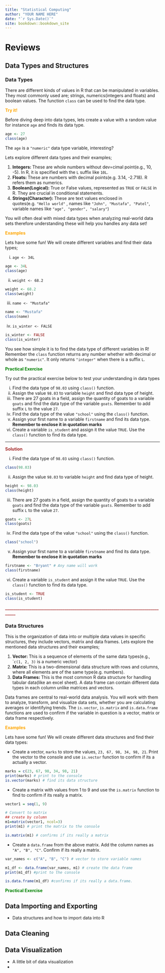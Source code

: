 ```yaml
--- 
title: "Statistical Computing"
author: "YOUR NAME HERE"
date: "`r Sys.Date()`"
site: bookdown::bookdown_site
---
```


# Reviews
## Data Types and Structures 
### Data Types 
There are different kinds of values in R that can be manipulated in variables. They most commonly used are; strings, numerics(integers and floats) and boolean values. The function `class` can be used to find the data type.

<span style="color: orange;">**Try it!**</span> 

Before diving deep into data types, lets create a value with a random value for instance `age` and finds its data type. 
```r
age <- 27
class(age)
```

The `age` is a `"numeric"` data type variable, interesting?

Lets explore different data types and their examples; 

1. **Integers: ** These are whole numbers without dev=cimal point(e.g., 10, -5). In R, it is specified with the `L` suffix like `10L`. 
2. **Floats: ** These are numbers with decimal points(e.g. 3.14, -2.718). R refers them as numerics. 
3. **Boolean(Logical): ** True or False values, represented as `TRUE` or `FALSE` in R. They are crucial in conditional statements. 
4. **Strings(Character): ** These are text values enclosed in quotes(e.g. `"Hello world"` , names like `"John", "Mustafa", "Patel"`, variable names like `"age", "gender", "salary"`)

You will often deal with mixed data types when analyzing real-world data sets therefore understanding these will help you handles any data set!

<span style="color: orange;">**Examples**</span>

Lets have some fun! We will create different variables and find their data types;

i. `age <- 34L`
```r
age <- 34L
class(age)
```
ii. `weight <- 68.2`
```r
weight <- 68.2
class(weight)
```
iii. `name <- "Mustafa"`
```r
name <- "Mustafa"
class(name)
```
iv. `is_winter <- FALSE`
```R
is_winter <- FALSE
class(is_winter)
```

You see how simple it is to find the data type of different variables in R! Remember the `class` function returns any number whether with decimal or whole as `"numeric"`. It only returns `"integer"` when there is a suffix `L`. 

<span style="color: green;">**Practical Exercise**</span>

Try out the practical exercise below to test your understanding in data types 

i. Find the data type of `98.03` using `class()` function.
ii. Assign the value `98.03` to variable `height` and find data type of height.
iii. There are 27 goats in a field, assign the quantity of goats to a variable `goats` and find the data type of the variable `goats`. Remember to add suffix `L` to  the value `27`.
iv. Find the data type of the value `"school"` using the `class()` function.
v. Assign your first name to a variable `firstname` and find its data type. **Remember to enclose it in quotation marks**
vi. Create a variable `is_student` and assign it the value `TRUE`. Use the `class()` function to find its data type. 

_______________________________________________________________________
<span style="color: brown;">**Solution**</span> 

i. Find the data type of `98.03` using `class()` function.
```r
class(98.03)
```
ii. Assign the value `98.03` to variable `height` and find data type of height.
```r
height <- 98.03
class(height)
```
iii. There are 27 goats in a field, assign the quantity of goats to a variable `goats` and find the data type of the variable `goats`. Remember to add suffix `L` to  the value `27`.
```r
goats <- 27L
class(goats)
```
iv. Find the data type of the value `"school"` using the `class()` function.
```r
class("school")
```
v. Assign your first name to a variable `firstname` and find its data type. **Remember to enclose it in quotation marks**
```r
firstname <- "Bryant" # Any name will work
class(firstname)
```
vi. Create a variable `is_student` and assign it the value `TRUE`. Use the `class()` function to find its data type. 
```r
is_student <- TRUE
class(is_student)
```
<span style="color: brown;">**________________________________________________________________________________**</span>

### Data Structures 
This is the organization of data into or multiple data values in specific structures, they include vectors, matrix and data frames. Lets explore the mentioned data structures and their examples;

1. **Vector: ** This is a sequence of elements of the same data types(e.g., ``c(1, 2, 3)` is a numeric vector)
2. **Matrix: ** This is a two-dimensional data structure with rows and columns, where all elements are of the same type(e.g. numbers).
3. **Data Frames: ** This is the most common R data structure for handling tabular data(like an excel sheet). A data frame can contain different data types in each column unlike matrices and vectors. 

Data frames are central to real-world data analysis. You will work with them to analyze, transform, and visualize data sets, whether you are calculating averages or identifying trends. The `is.vector`, `is.matrix` and `is.data.frame` functions are used to confirm if the variable in question is a vector, matrix or data frame respectively. 

<span style="color: orange;">**Examples**</span>

Lets have some fun! We will create different data structures and find their data types: 

- Create a vector, `marks` to store the values, `23, 67, 98, 34, 98, 21`. Print the vector to the console and use `is.vector` function to confirm if its a actually a vector. 
```r
marks = c(23, 67, 98, 34, 98, 21)
print(marks) # print to the console
is.vector(marks) # find its data structure
```
- Create a matrix with values from 1 to 9 and use the `is.matrix` function to find to confirm if its really a matrix.
```r
vector1 = seq(1, 9) 

# Convert to matrix
## create by column 
m1=matrix(vector1, ncol=3)
print(m1) # print the matrix to the console 

is.matrix(m1) # confirms if its really a matrix 
```
- Create a `data.frame` from the above matrix. Add the column names as `"A", "B", "C"`. Confirm if its really a matrix. 
```r
var_names <- c("A", "B", "C") # vector to store variable names 

m1_df <- data.frame(var_names, m1) # create the data frame
print(m1_df) #print to the console 

is.data.frame(m1_df) #confirms if its really a data.frame. 
```

<span style="color: green;">**Practical Exercise**</span> 

## Data Importing and Exporting 
- Data structures and how to import data into R

## Data Cleaning 


## Data Visualization
- A little bit of data visualization
- 